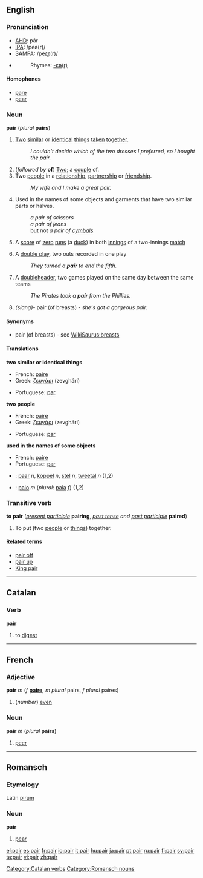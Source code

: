 ==English==
===Pronunciation===
*[[w:AHD|AHD]]: pâr
*[[w:IPA|IPA]]: /peə(r)/
*[[w:SAMPA|SAMPA]]: /pe@(r)/
*{{audio|en-us-pair.ogg|Audio (US)}}
*:Rhymes: [[Rhymes:English:-ɛə(r)|-ɛə(r)]]

====Homophones====
*[[pare]]
*[[pear]]

=== Noun ===
'''pair''' (''plural'' '''pairs''')

#[[Two]] [[similar]] or [[identical]] [[thing]]s [[taken]] [[together]].
#:''I couldn't decide which of the two dresses I preferred, so I bought the pair.''
#(''followed by'' '''of''') [[Two]]; a [[couple]] of.
#Two [[people]] in a [[relationship]], [[partnership]] or [[friendship]].
#:''My wife and I make a great pair.''
#Used in the names of some objects and garments that have two similar parts or halves.
#:''a pair of scissors''
#:''a pair of jeans''
#: but not ''a pair of [[cymbals]]''
#{{cricket}} A [[score]] of [[zero]] [[run]]s (a [[duck]]) in both [[innings]] of a two-innings [[match]]
#{{baseball}} A [[double play]], two outs recorded in one play
#: ''They turned a '''pair''' to end the fifth.''
#{{baseball}} A [[doubleheader]], two games played on the same day between the same teams
#: ''The Pirates took a '''pair''' from the Phillies.''
#''(slang)''- pair (of breasts) - ''she's got a gorgeous pair.''

====Synonyms====
*pair (of breasts) - see [[WikiSaurus:breasts]]

====Translations====
'''two similar or identical things'''
{{top}}
*French: [[paire]] {{f}}
*Greek: [[ζευγάρι]] (zevghári) {{n}}
{{mid}}
*Portuguese: [[par]] {{m}}
{{bottom}}

'''two people'''
{{top}}
*French: [[paire]] {{f}}
*Greek: [[ζευγάρι]] (zevghári) {{n}}
{{mid}}
*Portuguese: [[par]] {{m}}
{{bottom}}

'''used in the names of some objects'''
{{top}}
*French: [[paire]] {{f}}
*Portuguese: [[par]] {{m}}
{{mid}}
{{bottom}}

{{checktrans}}
*{{ttbc|Dutch}}: [[paar]] ''n'', [[koppel]] ''n'', [[stel]] ''n'', [[tweetal]] ''n'' (1,2)
*{{ttbc|Italian}}: [[paio]] ''m'' (''plural'': [[paia]] ''f'') (1,2)

===Transitive verb===
'''to pair''' (''[[present participle]]'' '''pairing''', ''[[past tense]] and [[past participle]]'' '''paired''')

# To put (two [[people]] or [[things]]) together.
<!-- this is "pair off": # To find a partner for. -->
<!-- this is "pair off": # To separate a [[group]] into sets of two.-->

====Related terms====
*[[pair off]]
*[[pair up]]
*[[King pair]]

----

==Catalan==
===Verb===
'''pair'''

# to [[digest]]

[[Category:Catalan verbs]]

----

==French==
===Adjective===
'''pair''' ''m'' (''f'' '''[[paire]]''', ''m plural'' pairs, ''f plural'' paires)

#(''number'') [[even]]

===Noun===
'''pair''' ''m'' (''plural'' '''pairs''')

#[[peer]]

----

==Romansch==
===Etymology===
Latin [[pirum]]
===Noun===
'''pair'''

# [[pear]]

[[Category:Romansch nouns]]

[[el:pair]]
[[es:pair]]
[[fr:pair]]
[[io:pair]]
[[it:pair]]
[[hu:pair]]
[[ja:pair]]
[[pt:pair]]
[[ru:pair]]
[[fi:pair]]
[[sv:pair]]
[[ta:pair]]
[[vi:pair]]
[[zh:pair]]